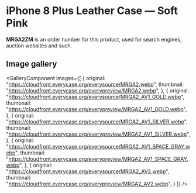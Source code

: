 
# iPhone 8 Plus Leather Case — Soft Pink

<Callout type='info' emoji='👉🏻'>**MRGA2ZM** is an order number for this product, used for search engines, auction websites and such.</Callout>

## Image gallery

<GalleryComponent
    images={[
      {
        original: "https://cloudfront.everycase.org/everysource/MRGA2.webp",
        thumbnail: "https://cloudfront.everycase.org/everypreview/MRGA2.webp",
      },
      {
        original: "https://cloudfront.everycase.org/everysource/MRGA2_AV1_GOLD.webp",
        thumbnail: "https://cloudfront.everycase.org/everypreview/MRGA2_AV1_GOLD.webp",
      },
      {
        original: "https://cloudfront.everycase.org/everysource/MRGA2_AV1_SILVER.webp",
        thumbnail: "https://cloudfront.everycase.org/everypreview/MRGA2_AV1_SILVER.webp",
      },
      {
        original: "https://cloudfront.everycase.org/everysource/MRGA2_AV1_SPACE_GRAY.webp",
        thumbnail: "https://cloudfront.everycase.org/everypreview/MRGA2_AV1_SPACE_GRAY.webp",
      },
      {
        original: "https://cloudfront.everycase.org/everysource/MRGA2_AV2.webp",
        thumbnail: "https://cloudfront.everycase.org/everypreview/MRGA2_AV2.webp",
      }
    ]}
  />
